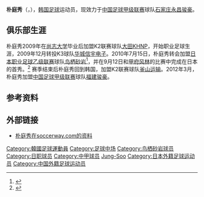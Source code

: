 {{Infobox Football biography
| playername     = 朴庭秀<br>박정수
| fullname       = 박정수<br>Park Jung-Soo
| image          = 
| dateofbirth    = {{birth date and age|1987|1|13|df=y}}
| cityofbirth    =
| countryofbirth = {{flagicon|KOR}}[[韩国|韩国]]
| height         = {{height|m=1.81}}
| currentclub    = [[石家庄永昌骏豪足球俱乐部|石家庄永昌骏豪]]
| clubnumber     = 6
| position       = [[中场|中场]]
| youthyears1    = 
| youthclubs1    = [[尚志大学|尚志大学]]
| years1         = 2009      |clubs1 = {{flagicon|KOR}}[[大田KHNP|大田KHNP]] | caps1 = 17 | goals1 = 0 
| years2         = 2010      |clubs2 = {{flagicon|KOR}}[[华城信宇电子|华城信宇电子]] | caps2 = | goals2 = 
| years3         = 2010      |clubs3 = {{flagicon|JPN}}[[鸟栖砂岩|鸟栖砂岩]] | caps3 = 10 | goals3 = 0
| years4         = 2011      |clubs4 = {{flagicon|KOR}}[[釜山运输|釜山运输]] | caps4 = 8 | goals4 = 0 
| years5         = 2012      |clubs5 = {{flagicon|CHN}}[[福建骏豪足球俱乐部|福建骏豪]] | caps5 = 27 | goals5 = 0
| years6         = 2013      |clubs6 = {{flagicon|CHN}}[[石家庄永昌骏豪足球俱乐部|石家庄永昌骏豪]] | caps6 = 0 | goals6 = 0
<!-- LEAGUE STATS ONLY -->
| pcupdate       = 2013年7月11日
}}
{{Infobox Korean name|hangul=박정수|hanja=朴庭秀|rr=Bak Jeong-su|mr=Pak Jŏngsu}}

'''朴庭秀'''（{{lang|ko|박정수}}，{{bd|1987年|1月13日|||Park, Jung-Soo}}），[[韩国|韩国]][[足球|足球]]运动员，现效力于[[中国足球甲级联赛|中国足球甲级联赛]]球队[[石家庄永昌骏豪足球俱乐部|石家庄永昌骏豪]]。

==俱乐部生涯==
朴庭秀2009年在[[尚志大学|尚志大学]]毕业后加盟K2联赛球队[[大田KHNP|大田KHNP]]，开始职业足球生涯，2009年12月转投K3球队[[华城信宇电子|华城信宇电子]]。2010年7月15日，朴庭秀转会加盟[[日本职业足球乙级联赛|日本职业足球乙级联赛]]球队[[鸟栖砂岩|鸟栖砂岩]]<ref>{{cite news |url=http://www.sagantosu.jp/news_release/2010/07/005662.html |title=朴庭秀選手　Sinwoo電子（K3リーグ）より完全移籍加入のお知らせ |work=Sagan Tosu |date=2010-07-15 |accessdate=2011-03-05 |deadurl=yes |archiveurl=https://web.archive.org/web/20110722123811/http://www.sagantosu.jp/news_release/2010/07/005662.html |archivedate=2011-07-22 }}</ref>，并在9月12日和[[甲府风林|甲府风林]]的比赛中完成在日本的首秀。<ref>{{cite news |url=http://www.soccerway.com/players/jung-soo-park/137750/ |title=Park Jung-Soo |work=Soccerway |accessdate=2011-03-05 |archive-date=2017-09-11 |archive-url=https://web.archive.org/web/20170911114815/http://www.soccerway.com/players/jung-soo-park/137750/ |dead-url=no }}</ref> 赛季结束后朴庭秀回到韩国，加盟K2联赛球队[[釜山运输|釜山运输]]。2012年3月，朴庭秀加盟[[中国足球甲级联赛|中国足球甲级联赛]]球队[[福建骏豪足球俱乐部|福建骏豪]]。

== 参考资料 ==
{{reflist}}

== 外部链接 ==
*[http://www.soccerway.com/players/jung-soo-park/179113/ 朴庭秀在soccerway.com的资料] {{Wayback|url=http://www.soccerway.com/players/jung-soo-park/179113/ |date=20160304234604 }}

{{2012年中甲分类名单骏豪}}
{{2013年中甲分类名单骏豪}}

{{DEFAULTSORT:Park, Jung-Soo}}
[[Category:韓國足球運動員|Category:韓國足球運動員]]
[[Category:足球中场|Category:足球中场]]
[[Category:鸟栖砂岩球员|Category:鸟栖砂岩球员]]
[[Category:日职球员|Category:日职球员]]
[[Category:中甲球员|Category:中甲球员]]
[[Category:朴姓|Jung-Soo]]
[[Category:日本外籍足球运动员|Category:日本外籍足球运动员]]
[[Category:中国外籍足球运动员|Category:中国外籍足球运动员]]